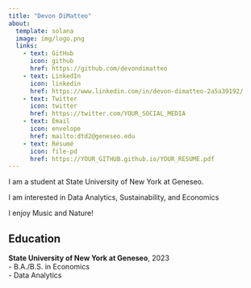 ```yaml
---
title: "Devon DiMatteo" 
about:
  template: solana
  image: img/logo.png
  links:
    - text: GitHub
      icon: github
      href: https://github.com/devondimatteo
    - text: LinkedIn
      icon: linkedin
      href: https://www.linkedin.com/in/devon-dimatteo-2a5a39192/
    - text: Twitter
      icon: twitter
      href: https://twitter.com/YOUR_SOCIAL_MEDIA
    - text: Email
      icon: envelope
      href: mailto:dtd2@geneseo.edu
    - text: Résumé
      icon: file-pd
      href: https://YOUR_GITHUB.github.io/YOUR_RESUME.pdf
---
```



I am a student at State University of New York at Geneseo.

I am interested in Data Analytics, Sustainability, and Economics

I enjoy Music and Nature!


## Education

**State University of New York at Geneseo**, 2023<br>
- B.A./B.S. in Economics<br>
- Data Analytics
